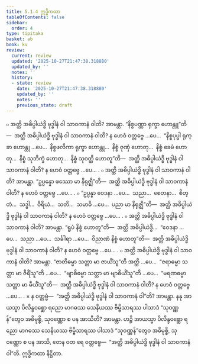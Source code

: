 ```yaml
---
title: 5.1.4 ဣဒ္ဓိကထာ
tableOfContents: false
sidebar:
  order: 4
type: tipitaka
basket: ab
book: kv
review:
  current: review
  updated: '2025-10-27T21:47:38.318880'
  updated_by: ''
  notes: ''
  history:
  - state: review
    date: '2025-10-27T21:47:38.318880'
    updated_by: ''
    notes: ''
    previous_state: draft
---
```



<ReviewStatus review={frontmatter.review} showDetails={true} />

<HypothesisAnnotation frontmatter={frontmatter} />

<DynamicBreadcrumb />

<Division number="883" book="kv" e="ch" v="32" p="438">

<Paragraph number="2711" book="kv">
๐ အတ္ထိ အဓိပ္ပါယဲဒ္ဓိ ဗုဒ္ဓါနံ ဝါ သာဝကာနံ ဝါတိ? အာမန္တာ. “နိစ္စပဏ္ဏာ ရုက္ခာ ဟောန္တူ”တိ—  အတ္ထိ အဓိပ္ပါယဲဒ္ဓိ ဗုဒ္ဓါနံ ဝါ သာဝကာနံ ဝါတိ? န ဟေဝံ ဝတ္တဗ္ဗေ …ပေ…  “နိစ္စပုပ္ဖါ ရုက္ခာ ဟောန္တု …ပေ…  နိစ္စဖလိကာ ရုက္ခာ ဟောန္တု…  နိစ္စံ ဇုဏှံ ဟောတု…  နိစ္စံ ခေမံ ဟောတု…  နိစ္စံ သုဘိက္ခံ ဟောတု…  နိစ္စံ သုဝတ္ထိ ဟောတူ”တိ—  အတ္ထိ အဓိပ္ပါယဲဒ္ဓိ ဗုဒ္ဓါနံ ဝါ သာဝကာနံ ဝါတိ? န ဟေဝံ ဝတ္တဗ္ဗေ …ပေ… .
</Paragraph>

<Paragraph number="2712" book="kv">
๐ အတ္ထိ အဓိပ္ပါယဲဒ္ဓိ ဗုဒ္ဓါနံ ဝါ သာဝကာနံ ဝါတိ? အာမန္တာ. “ဥပ္ပန္နော ဖဿော မာ နိရုဇ္ဈီ”တိ—  အတ္ထိ အဓိပ္ပါယဲဒ္ဓိ ဗုဒ္ဓါနံ ဝါ သာဝကာနံ ဝါတိ? န ဟေဝံ ဝတ္တဗ္ဗေ …ပေ… .
</Paragraph>

<Paragraph number="2713" book="kv">
๐ “ဥပ္ပန္နာ ဝေဒနာ …ပေ…  သညာ…  စေတနာ…  စိတ္တံ…  သဒ္ဓါ…  ဝီရိယံ…  သတိ…  သမာဓိ …ပေ…  ပညာ မာ နိရုဇ္ဈီ”တိ—  အတ္ထိ အဓိပ္ပါယဲဒ္ဓိ ဗုဒ္ဓါနံ ဝါ သာဝကာနံ ဝါတိ? န ဟေဝံ ဝတ္တဗ္ဗေ …ပေ… .
</Paragraph>

<Paragraph number="2714" book="kv">
๐ အတ္ထိ အဓိပ္ပါယဲဒ္ဓိ ဗုဒ္ဓါနံ ဝါ သာဝကာနံ ဝါတိ? အာမန္တာ. “ရူပံ နိစ္စံ ဟောတူ”တိ—  အတ္ထိ အဓိပ္ပါယဲဒ္ဓိ…  “ဝေဒနာ …ပေ…  သညာ …ပေ…  သင်္ခါရာ …ပေ…  ဝိညာဏံ နိစ္စံ ဟောတူ”တိ—  အတ္ထိ အဓိပ္ပါယဲဒ္ဓိ ဗုဒ္ဓါနံ ဝါ သာဝကာနံ ဝါတိ? န ဟေဝံ ဝတ္တဗ္ဗေ …ပေ… .
</Paragraph>

<Paragraph number="2715" book="kv">
๐ အတ္ထိ အဓိပ္ပါယဲဒ္ဓိ ဗုဒ္ဓါနံ ဝါ သာဝကာနံ ဝါတိ? အာမန္တာ. “ဇာတိဓမ္မာ သတ္တာ မာ ဇာယိံသူ”တိ အတ္ထိ …ပေ…  “ဇရာဓမ္မာ သတ္တာ မာ ဇီရိံသူ”တိ …ပေ…  “ဗျာဓိဓမ္မာ သတ္တာ မာ ဗျာဓိယိံသူ”တိ …ပေ…  “မရဏဓမ္မာ သတ္တာ မာ မီယိံသူ”တိ—  အတ္ထိ အဓိပ္ပါယဲဒ္ဓိ ဗုဒ္ဓါနံ ဝါ သာဝကာနံ ဝါတိ? န ဟေဝံ ဝတ္တဗ္ဗေ …ပေ… .
</Paragraph>

</Division>
<Division number="884" book="kv" e="ch" v="32" p="439">

<Paragraph number="2716" book="kv">
× န ဝတ္တဗ္ဗံ—  “အတ္ထိ အဓိပ္ပါယဲဒ္ဓိ ဗုဒ္ဓါနံ ဝါ သာဝကာနံ ဝါ”တိ? အာမန္တာ. နနု အာယသ္မာ ပိလိန္ဒဝစ္ဆော ရညော မာဂဓဿ သေနိယဿ ဗိမ္ဗိသာရဿ ပါသာဒံ “သုဝဏ္ဏန်”တွေဝ အဓိမုစ္စိ, သုဝဏ္ဏော စ ပန အာသီတိ? အာမန္တာ. ဟဉ္စိ အာယသ္မာ ပိလိန္ဒဝစ္ဆော ရညော မာဂဓဿ သေနိယဿ ဗိမ္ဗိသာရဿ ပါသာဒံ “သုဝဏ္ဏန်”တွေဝ အဓိမုစ္စိ, သုဝဏ္ဏော စ ပန အာသိ, တေန ဝတ ရေ ဝတ္တဗ္ဗေ—  “အတ္ထိ အဓိပ္ပါယဲဒ္ဓိ ဗုဒ္ဓါနံ ဝါ သာဝကာနံ ဝါ”တိ.

</Paragraph>
</Division>

<Paragraph number="2717" type="center" book="kv">
ဣဒ္ဓိကထာ နိဋ္ဌိတာ.
</Paragraph>